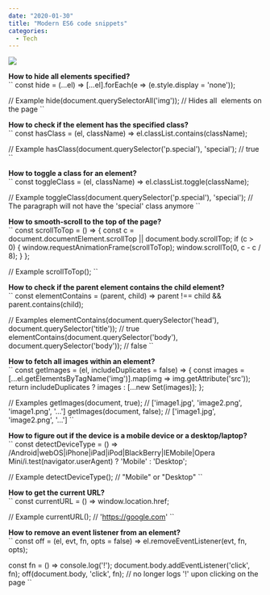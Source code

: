 ---
date: "2020-01-30"
title: "Modern ES6 code snippets"
categories:
  - Tech
---

![](./javascript.jpeg) 

**How to hide all elements specified?**  
``
const hide = (...el) => [...el].forEach(e => (e.style.display = 'none'));

// Example
hide(document.querySelectorAll('img')); // Hides all <img> elements on the page
``

**How to check if the element has the specified class?**   
``
const hasClass = (el, className) => el.classList.contains(className);

// Example
hasClass(document.querySelector('p.special'), 'special'); // true
``

**How to toggle a class for an element?**    
``
const toggleClass = (el, className) => el.classList.toggle(className);

// Example
toggleClass(document.querySelector('p.special'), 'special'); 
// The paragraph will not have the 'special' class anymore
``

**How to smooth-scroll to the top of the page?**  
``
const scrollToTop = () => {
  const c = document.documentElement.scrollTop || document.body.scrollTop;
  if (c > 0) {
    window.requestAnimationFrame(scrollToTop);
    window.scrollTo(0, c - c / 8);
  }
};

// Example
scrollToTop();
``

**How to check if the parent element contains the child element?**    
``
const elementContains = (parent, child) => parent !== child && parent.contains(child);

// Examples
elementContains(document.querySelector('head'), document.querySelector('title')); 
// true
elementContains(document.querySelector('body'), document.querySelector('body')); // false
``

**How to fetch all images within an element?**    
``
const getImages = (el, includeDuplicates = false) => {
  const images = [...el.getElementsByTagName('img')].map(img => img.getAttribute('src'));
  return includeDuplicates ? images : [...new Set(images)];
};

// Examples
getImages(document, true); // ['image1.jpg', 'image2.png', 'image1.png', '...']
getImages(document, false); // ['image1.jpg', 'image2.png', '...']
``

**How to figure out if the device is a mobile device or a desktop/laptop?**    
``
const detectDeviceType = () =>
  /Android|webOS|iPhone|iPad|iPod|BlackBerry|IEMobile|Opera Mini/i.test(navigator.userAgent)
    ? 'Mobile'
    : 'Desktop';

// Example
detectDeviceType(); // "Mobile" or "Desktop"
``

**How to get the current URL?**    
``
const currentURL = () => window.location.href;

// Example
currentURL(); // 'https://google.com'
``

**How to remove an event listener from an element?**    
``
const off = (el, evt, fn, opts = false) => el.removeEventListener(evt, fn, opts);

const fn = () => console.log('!');
document.body.addEventListener('click', fn);
off(document.body, 'click', fn); // no longer logs '!' upon clicking on the page
``

